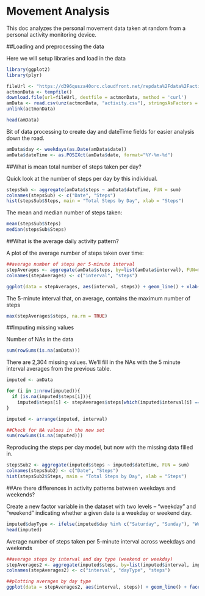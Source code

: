 Movement Analysis
========================

This doc analyzes the personal movement data taken at random from a personal activity monitoring device.

##Loading and preprocessing the data

Here we will setup libraries and load in the data

```r
library(ggplot2)
library(plyr)

fileUrl <- "https://d396qusza40orc.cloudfront.net/repdata%2Fdata%2Factivity.zip"
actmonData <- tempfile()
download.file(url=fileUrl, destfile = actmonData, method = 'curl')
amData <- read.csv(unz(actmonData, "activity.csv"), stringsAsFactors = FALSE)
unlink(actmonData)

head(amData)
```

Bit of data processing to create day and dateTime fields for easier analysis down the road.

```r
amData$day <- weekdays(as.Date(amData$date))
amData$dateTime <- as.POSIXct(amData$date, format="%Y-%m-%d")
```

##What is mean total number of steps taken per day?

Quick look at the number of steps per day by this individual.

```r
stepsSub <- aggregate(amData$steps ~ amData$dateTime, FUN = sum)
colnames(stepsSub) <- c("Date", "Steps")
hist(stepsSub$Steps, main = "Total Steps by Day", xlab = "Steps")
```

The mean and median number of steps taken:

```r
mean(stepsSub$Steps)
median(stepsSub$Steps)
```

##What is the average daily activity pattern?

A plot of the average number of steps taken over time:

```r
##average number of steps per 5-minute interval
stepAverages <- aggregate(amData$steps, by=list(amData$interval), FUN=mean, na.rm=TRUE)
colnames(stepAverages) <- c("interval", "steps")

ggplot(data = stepAverages, aes(interval, steps)) + geom_line() + xlab("5-Minute Intervals") + ylab("Average Steps")
```

The 5-minute interval that, on average, contains the maximum number of steps

```r
max(stepAverages$steps, na.rm = TRUE)
```

##Imputing missing values

Number of NAs in the data
```r
sum(rowSums(is.na(amData)))
```

There are 2,304 missing values. We'll fill in the NAs with the 5 minute interval averages from the previous table.
```r
imputed <- amData

for (i in 1:nrow(imputed)){
  if (is.na(imputed$steps[i])){
    imputed$steps[i] <- stepAverages$steps[which(imputed$interval[i] == stepAverages$interval)]}
}

imputed <- arrange(imputed, interval)

##Check for NA values in the new set
sum(rowSums(is.na(imputed)))
```

Reproducing the steps per day model, but now with the missing data filled in.

```r
stepsSub2 <- aggregate(imputed$steps ~ imputed$dateTime, FUN = sum)
colnames(stepsSub2) <- c("Date", "Steps")
hist(stepsSub2$Steps, main = "Total Steps by Day", xlab = "Steps")
```

##Are there differences in activity patterns between weekdays and weekends?

Create a new factor variable in the dataset with two levels – “weekday” and “weekend” indicating whether a given date is a weekday or weekend day.
```r
imputed$dayType <- ifelse(imputed$day %in% c("Saturday", "Sunday"), "Weekend", "Weekday")
head(imputed)
```

Average number of steps taken per 5-minute interval across weekdays and weekends
```r
##average steps by interval and day type (weekend or weekday)
stepAverages2 <- aggregate(imputed$steps, by=list(imputed$interval, imputed$dayType), FUN=mean, na.rm=TRUE)
colnames(stepAverages2) <- c("interval", "dayType", "steps")

##plotting averages by day type
ggplot(data = stepAverages2, aes(interval, steps)) + geom_line() + facet_grid(dayType ~ .) + xlab("5-Minute Intervals") + ylab("Average Steps")
```



